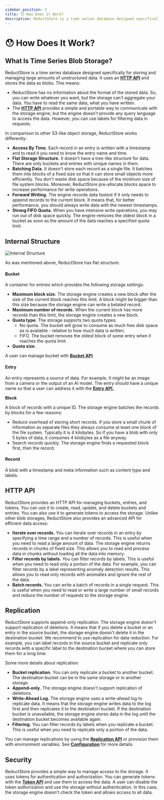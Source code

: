```yaml
---
sidebar_position: 3
title: 😯 How Does It Work?
description: ReductStore is a time series database designed specifically for storing and managing large amounts of unstructured data.
---
```


<head>
  <link rel="canonical" href="https://www.reduct.store/docs/how-does-it-work" />
</head>

# 😯 How Does It Work?

## What Is Time Series Blob Storage?

ReductStore is a time series database designed specifically for storing and managing large amounts of unstructured data. It uses an **[HTTP API](./http-api)** and stores the data as blobs. This means:

* ReductStore has no information about the format of the stored data. So, you can write whatever you want, but the storage can't aggregate your data. You have to read the same data, what you have written.
* The **[HTTP API](./http-api)** provides a simple and portable way to communicate with the storage engine, but the engine doesn't provide any query language to access the data. However, you can use labels for filtering data in requests.

In comparison to other S3-like object storage, ReductStore works differently:

* **Access By Time.** Each record in an entry is written with a timestamp and to read it you need to know the entry name and time.
* **Flat Storage Structure.** It doesn't have a tree-like structure for data. There are only buckets and entries with unique names in them.
* **Batching Data.** It doesn't store each record as a single file. It batches them into blocks of a fixed size so that it can store small objects more efficiently. You don't waste disk space because of the minimum size of file system blocks. Moreover, ReductStore pre-allocate blocks space to increase performance for write operations.
* **Forward Writing.** The engine records data fastest if it only needs to append records to the current block. It means that, for better performance, you should always write data with the newest timestamps.
* **Strong FIFO Quota.** When you have intensive write operations, you may run out of disk space quickly. The engine removes the oldest block in a bucket as soon as the amount of the data reaches a specified quota limit.

## Internal Structure

![Internal Structure](./img/internal_structure.svg)

As was mentioned above, ReductStore has flat structure:

#### Bucket

A container for entries which provides the following storage settings:

* **Maximum block size.** The storage engine creates a new block after the size of the current block reaches this limit. A block might be bigger than this size because the storage engine can write a belated record.
* **Maximum number of records.** When the current block has more records than this limit, the storage engine creates a new block.
* **Quota type.** The storage supports two quota types:
   * No quota. The bucket will grow to consume as much free disk space as is available - relative to how much data is written.
   * FIFO. The bucket removes the oldest block of some entry when it reaches the quota limit.
* **Quota size.**

A user can manage bucket with [**Bucket API**](./http-api/bucket-api).

#### Entry

An entry represents a source of data. For example, It might be an image from a camera or the output of an AI model. The entry should have a unique name so that a user can address it with the [**Entry API.**](./http-api/entry-api)

**Block**

A block of records with a unique ID. The storage engine batches the records by blocks for a few reasons:

* Reduce overhead of storing short records. If you store a small chunk of information as separate files they always consume at least one block of the file system. Typically it is 4 kilobytes. So if you have a blob with only 5 bytes of data, it consumes 4 kilobytes as a file anyway.
* Search records quickly. The storage engine finds a requested block first, then the record.

#### Record

A blob with a timestamp and meta information such as content type and labels.


## HTTP API

ReductStore provides an HTTP API for managing buckets, entries, and tokens. You can use it to create, read, update, and delete buckets and entries. You can also use it to generate tokens to access the storage.
Unlike other blob storages, ReductStore also provides an advanced API for efficient data access:

* **Iterate over records.** You can iterate over records in an entry by specifying a time range and a number of records. This is useful when you need to read a large amount of data. The storage engine returns records in chunks of fixed size. This allows you to read and process data in chunks without loading all the data into memory.
* **Filter records by labels.** You can filter records by labels. This is useful when you need to read only a portion of the data. For example, you can filter records by a label representing anomaly detection results. This allows you to read only records with anomalies and ignore the rest of the data.
* **Batch records.** You can write a batch of records in a single request. This is useful when you need to read or write a large number of small records and reduce the number of requests to the storage engine.

## Replication

ReductStore supports append-only replication. The storage engine doesn't support replication of deletions. It means that if you delete a bucket or an entry in the source bucket, the storage engine doesn't delete it in the destination bucket.
We recommend to use replication for data reduction. For example, you can label records in the source bucket and replicate only records with a specific label to the destination bucket where you can store them for a long time.

Some more details about replication:

* **Bucket replication.** You can only replicate a bucket to another bucket.  The destination bucket can be in the same storage or in another storage.
* **Append-only.** The storage engine doesn't support replication of deletions.
* **Write-Ahead Log.** The storage engine uses a write-ahead log to replicate data. It means that the storage engine writes data to the log first and then replicates it to the destination bucket. If the destination bucket is unavailable, the storage engine stores data in the log until the destination bucket becomes available again.
* **Filtering.** You can filter records by labels when you replicate a bucket. This is useful when you need to replicate only a portion of the data.

You can manage replications by using the [**Replication API**](./http-api/replication-api) or provision them with environment variables. See [**Configuration**](./configuration) for more details.

## Security

ReductStore provides a simple way to manage access to the storage. It uses tokens for authentication and authorization. You can generate tokens with the [**Token API**](./http-api/token-authentication) and use them to access the data.
A user can disable the token authorization and use the storage without authentication. In this case, the storage engine doesn't check the token and allows access to all data.
